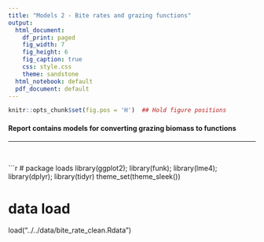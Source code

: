 ```yaml
---
title: "Models 2 - Bite rates and grazing functions"
output:
  html_document:
    df_print: paged
    fig_width: 7
    fig_height: 6
    fig_caption: true
    css: style.css
    theme: sandstone
  html_notebook: default
  pdf_document: default
---
```


```r
knitr::opts_chunk$set(fig.pos = 'H')  ## Hold figure positions
```

#### Report contains models for converting grazing biomass to functions

-----

&nbsp;

```r

# package loads
library(ggplot2); library(funk); library(lme4); library(dplyr); library(tidyr)
theme_set(theme_sleek())

# data load
load("../../data/bite_rate_clean.Rdata")

